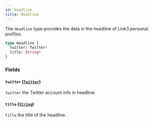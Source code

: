 ```yaml
---
id: headline
title: Headline
---
```



The `Headline` type provides the data in the headline of Link3 personal profiles.

```graphql
type Headline {
  twitter: Twitter!
  title: String!
}
```


### Fields

#### `twitter` ([`Twitter`](/reference/objects/twitter))

`twitter` the Twitter account info in headline.


#### `title` ([`String`](/reference/scalars/string))

`title` the title of the headline.




